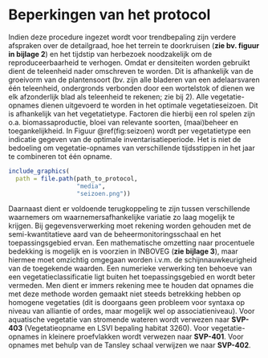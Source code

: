 # Beperkingen van het protocol

```{=html}
<!--
Alleen in te vullen indien van toepassing.
Bespreek onder welke condities het protocol niet gebruikt kan worden of wanneer afwijkingen nodig zijn ten opzichte van het standaard protocol.
Vermeld hier ook mogelijke interferenties, knelpunten, ...
-->
```
Indien deze procedure ingezet wordt voor trendbepaling zijn verdere afspraken over de detailgraad, hoe het terrein te doorkruisen (**zie bv. figuur in bijlage 2**) en het tijdstip van herbezoek noodzakelijk om de reproduceerbaarheid te verhogen.
Omdat er densiteiten worden gebruikt dient de teleenheid nader omschreven te worden.
Dit is afhankelijk van de groeivorm van de plantensoort (bv. zijn alle bladeren van een adelaarsvaren één teleenheid, ondergronds verbonden door een wortelstok of dienen we elk afzonderlijk blad als teleenheid te rekenen; zie bij 2).
Alle vegetatie-opnames dienen uitgevoerd te worden in het optimale vegetatieseizoen.
Dit is afhankelijk van het vegetatietype.
Factoren die hierbij een rol spelen zijn o.a.
biomassaproductie, bloei van relevante soorten, (maai)beheer en toegankelijkheid.
In Figuur \@ref(fig:seizoen) wordt per vegetatietype een indicatie gegeven van de optimale inventarisatieperiode.
Het is niet de bedoeling om vegetatie-opnames van verschillende tijdsstippen in het jaar te combineren tot één opname.

```r
include_graphics(
  path = file.path(path_to_protocol,
                   "media",
                   "seizoen.png"))
```

Daarnaast dient er voldoende terugkoppeling te zijn tussen verschillende waarnemers om waarnemersafhankelijke variatie zo laag mogelijk te krijgen.
Bij gegevensverwerking moet rekening worden gehouden met de semi-kwantitatieve aard van de beheermonitoringsschaal en het toepassingsgebied ervan.
Een mathematische omzetting naar procentuele bedekking is mogelijk en is voorzien in INBOVEG (**zie bijlage 3**), maar hiermee moet omzichtig omgegaan worden i.v.m. de schijnnauwkeurigheid van de toegekende waarden.
Een numerieke verwerking ten behoeve van een vegetatieclassificatie ligt buiten het toepassingsgebied en wordt beter vermeden.
Men dient er immers rekening mee te houden dat opnames die met deze methode worden gemaakt niet steeds betrekking hebben op homogene vegetaties (dit is doorgaans geen probleem voor syntaxa op niveau van alliantie of ordes, maar mogelijk wel op associatieniveau).
Voor aquatische vegetatie van stromende wateren wordt verwezen naar **SVP-403** (Vegetatieopname en LSVI bepaling habitat 3260).
Voor vegetatie-opnames in kleinere proefvlakken wordt verwezen naar **SVP-401**.
Voor opnames met behulp van de Tansley schaal verwijzen we naar **SVP-402**.

